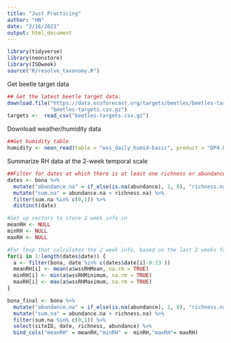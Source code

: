 ```yaml
---
title: "Just Practicing"
author: "HN"
date: "2/16/2021"
output: html_document
---
```

```r
library(tidyverse)
library(neonstore)
library(ISOweek)
source("R/resolve_taxonomy.R")
```


Get beetle target data
```r
## Get the latest beetle target data.  
download.file("https://data.ecoforecast.org/targets/beetles/beetles-targets.csv.gz",
              "beetles-targets.csv.gz")
targets <-  read_csv("beetles-targets.csv.gz")
```

Download weather/humidity data
```r
##Get humidity table
humidity <- neon_read(table = "wss_daily_humid-basic", product = "DP4.00001.001")
```

Summarize RH data at the 2-week temporal scale
```r
##Filter for dates at which there is at least one richness or abundance observation
dates <- bona %>%
  mutate("abundance.na" = if_else(is.na(abundance), 1, 0), "richness.na" = if_else(is.na(richness), 1, 0)) %>%
  mutate("sum.na" = abundance.na + richness.na) %>%
  filter(sum.na %in% c(0,1)) %>%
  distinct(date)

#Set up vectors to store 2 week info in
meanRH <- NULL
minRH <- NULL
maxRH <- NULL

#For loop that calculates the 2 week info, based on the last 2 weeks from each beetle measurement
for(i in 1:length(dates$date)) {
  a <- filter(bona, date %in% c(dates$date[i]-0:13 ))
  meanRH[i] <- mean(a$wssRHMean, na.rm = TRUE)
  minRH[i] <- min(a$wssRHMinimum, na.rm = TRUE)
  maxRH[i] <- max(a$wssRHMaximum, na.rm = TRUE)
}

bona_final <- bona %>%
  mutate("abundance.na" = if_else(is.na(abundance), 1, 0), "richness.na" = if_else(is.na(richness), 1, 0)) %>%
  mutate("sum.na" = abundance.na + richness.na) %>%
  filter(sum.na %in% c(0,1)) %>%
  select(siteID, date, richness, abundance) %>%
  bind_cols("meanRH" = meanRH,"minRH" =  minRH,"maxRH"= maxRH)

```